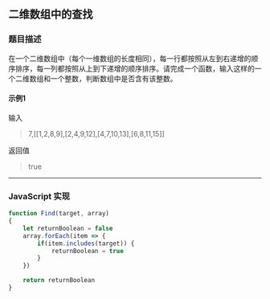 ## 二维数组中的查找

### 题目描述

在一个二维数组中（每个一维数组的长度相同），每一行都按照从左到右递增的顺序排序，每一列都按照从上到下递增的顺序排序。请完成一个函数，输入这样的一个二维数组和一个整数，判断数组中是否含有该整数。

#### 示例1

输入

> 7,[[1,2,8,9],[2,4,9,12],[4,7,10,13],[6,8,11,15]]

返回值

> true

---

### JavaScript 实现

```javascript
function Find(target, array)
{
    let returnBoolean = false
    array.forEach(item => {
        if(item.includes(target)) {
            returnBoolean = true
        }
    })

    return returnBoolean
}
```
